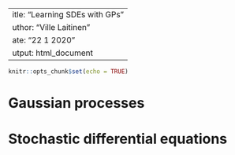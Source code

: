 ---
title: "Learning SDEs with GPs"
author: "Ville Laitinen"
date: "22 1 2020"
output: html_document
---

```r
knitr::opts_chunk$set(echo = TRUE)
```

# Gaussian processes
# Stochastic differential equations
